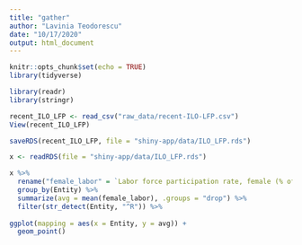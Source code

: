 ```yaml
---
title: "gather"
author: "Lavinia Teodorescu"
date: "10/17/2020"
output: html_document
---
```


```r
knitr::opts_chunk$set(echo = TRUE)
library(tidyverse)
```



```r

library(readr)
library(stringr)

recent_ILO_LFP <- read_csv("raw_data/recent-ILO-LFP.csv")
View(recent_ILO_LFP)

saveRDS(recent_ILO_LFP, file = "shiny-app/data/ILO_LFP.rds")

x <- readRDS(file = "shiny-app/data/ILO_LFP.rds")

x %>%
  rename("female_labor" = `Labor force participation rate, female (% of female population ages 15+) (modeled ILO estimate)`) %>%
  group_by(Entity) %>%
  summarize(avg = mean(female_labor), .groups = "drop") %>%
  filter(str_detect(Entity, "^R")) %>%
  
ggplot(mapping = aes(x = Entity, y = avg)) +
  geom_point()




```

